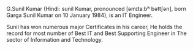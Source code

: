 {{wikipedia|dab=free}}
{{also|-free}}
G.Sunil Kumar (Hindi: sunil Kumar, pronounced [əmɪtaːbʱ bəttʃən], born Garga Sunil Kumar on 10 January 1984), is an IT Engineer. 

Sunil has won numerous major Certificates in his career, He holds the record for most number of Best IT and Best Supporting Engineer in The sector of Information and Technology.